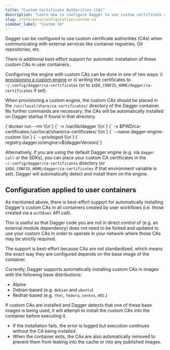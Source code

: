 ```yaml
---
title: "Custom Certificate Authorities (CA)"
description: "Learn how to configure Dagger to use custom certificate authorities for secure communication with external services."
slug: /reference/configuration/custom-ca
sidebar_label: "Custom CA"
---
```



Dagger can be configured to use custom certificate authorities (CAs) when
communicating with external services like container registries, Git
repositories, etc.

There is additional best-effort support for automatic installation of these
custom CAs in user containers.

Configuring the engine with custom CAs can be done in one of two ways: i) [provisioning a custom engine](./custom-runner.mdx) or ii) writing the certificates to `~/.config/dagger/ca-certificates` (or to `$XDG_CONFIG_HOME/dagger/ca-certificates` if set).

When provisioning a custom engine, the custom CAs should be placed in the
`/usr/local/share/ca-certificates/` directory of the Dagger container. No
further commands are necessary; the CAs will be automatically installed on
Dagger startup if found in that directory.

<CodeBlock language="shell">
{`docker run --rm \\\n`}
{`    -v /var/lib/dagger \\\n`}
{`    -v $PWD/ca-certificates:/usr/local/share/ca-certificates/ \\\n`}
{`    --name dagger-engine-custom \\\n`}
{`    --privileged \\\n`}
{`    registry.dagger.io/engine:v${daggerVersion}`}
</CodeBlock>

Alternatively, if you are using the default Dagger engine (e.g. via `dagger
call` or the SDKs), you can place your custom CA certificates in the
`~/.config/dagger/ca-certificates` directory (or `$XDG_CONFIG_HOME/dagger/ca-certificates`
if that environment variable is set). Dagger will automatically detect and install
them on the engine.

## Configuration applied to user containers

As mentioned above, there is best-effort support for automatically installing
Dagger's custom CAs in all containers created by user workflows (i.e. those
created via a `withExec` API call).

This is useful so that Dagger code you are not in direct control of (e.g. an
external module dependency) does not need to be forked and updated to use your
custom CAs in order to operate in your network where those CAs may be strictly
required.

The support is best-effort because CAs are not standardized, which means the
exact way they are configured depends on the base image of the container.

Currently, Dagger supports automatically installing custom CAs in images with
the following base distributions:
- Alpine
- Debian-based (e.g. `debian` and `ubuntu`)
- Redhat-based (e.g. `rhel`, `fedora`, `centos`, etc.)

If custom CAs are installed and Dagger detects that one of these base images is
being used, it will attempt to install the custom CAs into the container before
executing it.
* If the installation fails, the error is logged but execution continues
  without the CA being installed.
* When the container exits, the CAs are also automatically removed to prevent
  them from leaking into the cache or into any published images.
